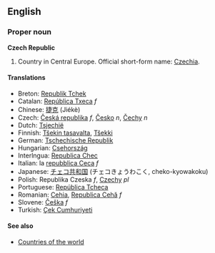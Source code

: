 ==English==
===Proper noun===
'''Czech Republic'''

#Country in Central Europe. Official short-form name: [[Czechia]].

====Translations====
*Breton: [[Republik Tchek]]
*Catalan: [[República Txeca]] ''f''
*Chinese: [[捷克]] (Jiékè)
*Czech: [[Česká republika]]  ''f'', [[Česko]] ''n'', [[Čechy]] ''n''
*Dutch: [[Tsjechië]]
*Finnish: [[Tšekin tasavalta]], [[Tšekki]]
*German: [[Tschechische Republik]]
*Hungarian: [[Csehország]]
*Interlngua: [[Republica Chec]]
*Italian: la [[repubblica Ceca]] ''f''
*Japanese: [[チェコ共和国]] (チェコきょうわこく, cheko-kyowakoku)
*Polish: Republika Czeska ''f'', [[Czechy]] ''pl''
*Portuguese: [[República Tcheca]]
*Romanian: [[Cehia]], [[Republica Cehă]] ''f''
*Slovene: [[Češka]] ''f''
*Turkish: [[Çek Cumhuriyeti]]

====See also====
*[[Countries of the world]]